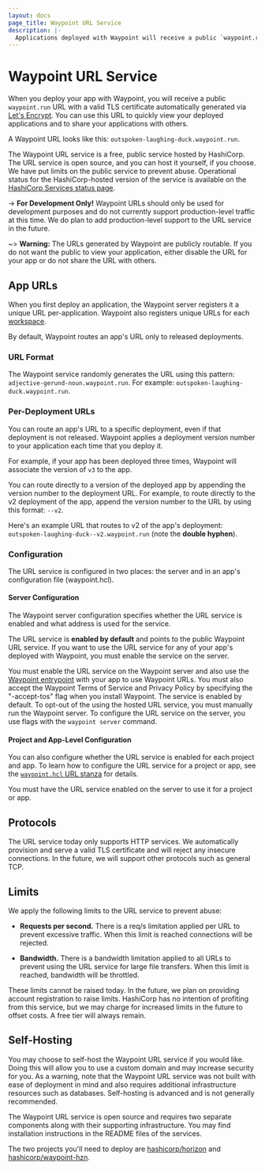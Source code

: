 ```yaml
---
layout: docs
page_title: Waypoint URL Service
description: |-
  Applications deployed with Waypoint will receive a public `waypoint.run` URL. This URL can be used to quickly view your deployed applications and share your applications with others.
---
```


# Waypoint URL Service

When you deploy your app with Waypoint, you will receive a public `waypoint.run` URL with
a valid TLS certificate automatically generated via [Let's
Encrypt](https://letsencrypt.org/). You can use this URL to quickly view your
deployed applications and to share your applications with others.

A Waypoint URL looks like this:
`outspoken-laughing-duck.waypoint.run`.

The Waypoint URL service is a free, public service hosted by HashiCorp. The URL
service is open source, and you can host it yourself, if you choose. We have put
limits on the public service to prevent abuse. Operational status for the HashiCorp-hosted
version of the service is available on the [HashiCorp Services status page](https://status.hashicorp.com/).

-> **For Development Only!** Waypoint URLs should only be used for development
purposes and do not currently support
production-level traffic at this time. We do plan to add production-level
support to the URL service in the future.

~> **Warning:** The URLs generated by Waypoint are publicly routable. If you do
not want the public to view your application, either disable the URL for your
app or do not share the URL with others.

## App URLs

When you first deploy an application, the Waypoint server registers it a unique
URL per-application. Waypoint also registers unique URLs for each
[workspace](/docs/workspaces).

By default, Waypoint routes an app's URL only to released deployments.

### URL Format

The Waypoint service randomly generates the URL using this pattern:
`adjective-gerund-noun.waypoint.run`. For example:
`outspoken-laughing-duck.waypoint.run`.

### Per-Deployment URLs

You can route an app's URL to a specific deployment, even if that deployment is
not released. Waypoint applies a deployment version number to your application
each time that you deploy it.

For example, if your app has been deployed three times, Waypoint will associate
the version of `v3` to the app.

You can route directly to a version of the deployed app by appending the version
number to the deployment URL. For example, to route directly to the v2
deployment of the app, append the version number to the URL by using this
format: `--v2`.

Here's an example URL that routes to v2 of the app's deployment:
`outspoken-laughing-duck--v2.waypoint.run` (note the **double hyphen**).

### Configuration

The URL service is configured in two places: the server and in an app's
configuration file (waypoint.hcl).

#### Server Configuration

The Waypoint server configuration specifies whether the URL service is enabled
and what address is used for the service.

The URL service is **enabled by default** and points to the public Waypoint URL
service. If you want to use the URL service for any of your app's deployed with
Waypoint, you must enable the service on the server.

You must enable the URL service on the Waypoint server and also use the
[Waypoint entrypoint](/docs/entrypoint) with your app to use Waypoint URLs. You
must also accept the Waypoint Terms of Service and Privacy Policy by specifying
the "-accept-tos" flag when you install Waypoint. The service is enabled by
default. To opt-out of the using the hosted URL service, you must manually run
the Waypoint server. To configure the URL service on the server, you use flags
with the `waypoint server` command.

#### Project and App-Level Configuration

You can also configure whether the URL service is enabled for each project and
app. To learn how to configure the URL service for a project or app, see the
[`waypoint.hcl` URL stanza](/docs/waypoint-hcl/url) for details.

You must have the URL service enabled on the server to use it for a project or
app.

## Protocols

The URL service today only supports HTTP services. We automatically provision
and serve a valid TLS certificate and will reject any insecure connections. In
the future, we will support other protocols such as general TCP.

## Limits

We apply the following limits to the URL service to prevent abuse:

- **Requests per second.** There is a req/s limitation applied
  per URL to prevent excessive traffic. When this limit is reached connections
  will be rejected.

- **Bandwidth.** There is a bandwidth limitation applied to all URLs
  to prevent using the URL service for large file transfers. When this limit is
  reached, bandwidth will be throttled.

These limits cannot be raised today. In the future, we plan on providing account
registration to raise limits. HashiCorp has no intention of profiting from this
service, but we may charge for increased limits in the future to offset costs. A
free tier will always remain.

## Self-Hosting

You may choose to self-host the Waypoint URL service if you would like. Doing
this will allow you to use a custom domain and may increase security for you. As
a warning, note that the Waypoint URL service was not built with ease of
deployment in mind and also requires additional infrastructure resources such as
databases. Self-hosting is advanced and is not generally recommended.

The Waypoint URL service is open source and requires two separate components
along with their supporting infrastructure. You may find installation
instructions in the README files of the services.

The two projects you'll need to deploy are [hashicorp/horizon](https://github.com/hashicorp/horizon)
and [hashicorp/waypoint-hzn](https://github.com/hashicorp/waypoint-hzn).
